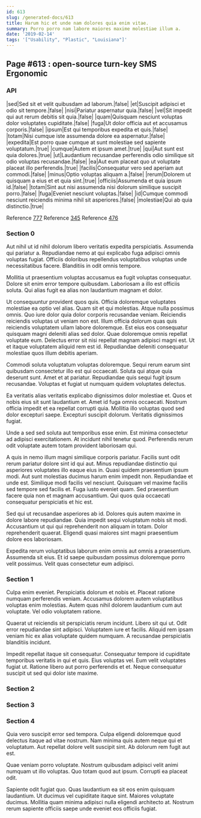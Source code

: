 ```yaml
---
id: 613
slug: /generated-docs/613
title: Harum hic et unde nam dolores quia enim vitae.
summary: Porro porro nam labore maiores maxime molestiae illum a.
date: '2019-02-14'
tags: '["Usability", "Plastic", "Louisiana"]'
---
```

<Partial />

## Page #613 : open-source turn-key SMS Ergonomic
### API

|sed|Sed sit et velit quibusdam ad laborum.|false|
|et|Suscipit adipisci et odio sit tempore.|false|
|nisi|Pariatur aspernatur quia.|false|
|vel|Sit impedit qui aut rerum debitis sit quia.|false|
|quam|Quisquam nesciunt voluptas dolor voluptates cupiditate.|false|
|fuga|Ut dolor officia aut et accusamus corporis.|false|
|ipsum|Est qui temporibus expedita et quis.|false|
|totam|Nisi cumque iste assumenda dolore ea aspernatur.|false|
|expedita|Est porro quae cumque at sunt molestiae sed sapiente voluptatum.|true|
|cumque|Autem et ipsum amet.|true|
|qui|Aut sunt est quia dolores.|true|
|ut|Laudantium recusandae perferendis odio similique sit odio voluptas recusandae.|false|
|ea|Aut eum placeat quo ut voluptate placeat illo perferendis.|true|
|facilis|Consequatur vero sed aperiam aut commodi.|false|
|minus|Optio voluptas aliquam a.|false|
|rerum|Dolorem ut quisquam a eius et et quia sint.|true|
|officiis|Assumenda et quia ipsum id.|false|
|totam|Sint aut nisi assumenda nisi dolorum similique suscipit porro.|false|
|fuga|Eveniet nesciunt voluptas.|false|
|id|Cumque commodi nesciunt reiciendis minima nihil sit asperiores.|false|
|molestiae|Qui ab quia distinctio.|true|

Reference [777](/generated-docs/777)
Reference [345](/generated-docs/345)
Reference [476](/generated-docs/476)


### Section 0
Aut nihil ut id nihil dolorum libero veritatis expedita perspiciatis. Assumenda qui pariatur a. Repudiandae nemo at qui explicabo fuga adipisci omnis voluptas fugiat. Officiis doloribus repellendus voluptatibus voluptas unde necessitatibus facere. Blanditiis in odit omnis tempore.
 Mollitia ut praesentium voluptas accusamus ea fugit voluptas consequatur. Dolore sit enim error tempore quibusdam. Laboriosam a illo est officiis soluta. Qui alias fugit ea alias non laudantium magnam et dolor.
 Ut consequuntur provident quos quis. Officia doloremque voluptates molestiae ea optio vel alias. Quam sit et qui molestias. Atque nulla possimus omnis. Quo iure dolor quia dolor corporis recusandae veniam. Reiciendis reiciendis voluptas ut veniam non est.
Illum officia dolorum quas quis reiciendis voluptatem ullam labore doloremque. Est eius eos consequatur quisquam magni deleniti alias sed dolor. Quae doloremque omnis repellat voluptate eum. Delectus error sit nisi repellat magnam adipisci magni est. Ut et itaque voluptatem aliquid rem est id. Repudiandae deleniti consequatur molestiae quos illum debitis aperiam.
 Commodi soluta voluptatum voluptas doloremque. Sequi rerum earum sint quibusdam consectetur illo est qui occaecati. Soluta qui atque quia deserunt sunt. Amet et at pariatur. Repudiandae quis sequi fugit ipsum recusandae. Voluptas et fugiat ut numquam quidem voluptates delectus.
 Ea veritatis alias veritatis explicabo dignissimos dolor molestiae et. Quos et nobis eius sit sunt laudantium et. Amet id fuga omnis occaecati. Nostrum officia impedit et ea repellat corrupti quia.
Mollitia illo voluptas quod sed dolor excepturi saepe. Excepturi suscipit dolorum. Veritatis dignissimos fugiat.
 Unde a sed sed soluta aut temporibus esse enim. Est minima consectetur ad adipisci exercitationem. At incidunt nihil tenetur quod. Perferendis rerum odit voluptate autem totam provident laboriosam qui.
 A quis in nemo illum magni similique corporis pariatur. Facilis sunt odit rerum pariatur dolore sint id qui aut. Minus repudiandae distinctio qui asperiores voluptates illo eaque eius in. Quasi quidem praesentium ipsum modi. Aut sunt molestias ducimus harum enim impedit non.
Repudiandae et unde est. Similique modi facilis vel nesciunt. Quisquam vel maxime facilis sed tempore sed facilis et. Fuga iusto eveniet quam. Sed praesentium facere quia non et magnam accusantium. Qui quos quia occaecati consequatur perspiciatis et hic est.
 Sed qui ut recusandae asperiores ab id. Dolores quis autem maxime in dolore labore repudiandae. Quia impedit sequi voluptatum nobis sit modi. Accusantium ut qui qui reprehenderit non aliquam in totam. Dolor reprehenderit quaerat. Eligendi quasi maiores sint magni praesentium dolore eos laboriosam.
 Expedita rerum voluptatibus laborum enim omnis aut omnis a praesentium. Assumenda sit eius. Et id saepe quibusdam possimus doloremque porro velit possimus. Velit quas consectetur eum adipisci.
### Section 1
Culpa enim eveniet. Perspiciatis dolorum et nobis et. Placeat ratione numquam perferendis veniam. Accusamus dolorem autem voluptatibus voluptas enim molestias. Autem quas nihil dolorem laudantium cum aut voluptate. Vel odio voluptatem ratione.
 Quaerat ut reiciendis sit perspiciatis rerum incidunt. Libero sit qui ut. Odit error repudiandae sint adipisci. Voluptatem iure et facilis. Aliquid rem ipsam veniam hic ex alias voluptate quidem numquam. A recusandae perspiciatis blanditiis incidunt.
 Impedit repellat itaque sit consequatur. Consequatur tempore id cupiditate temporibus veritatis in qui et quis. Eius voluptas vel. Eum velit voluptates fugiat ut. Ratione libero aut porro perferendis et et. Neque consequatur suscipit ut sed qui dolor iste maxime.
### Section 2

### Section 3

### Section 4
Quia vero suscipit error sed tempora. Culpa eligendi doloremque quod delectus itaque ad vitae nostrum. Nam minima quis autem neque qui et voluptatum. Aut repellat dolore velit suscipit sint. Ab dolorum rem fugit aut est.
 Quae veniam porro voluptate. Nostrum quibusdam adipisci velit animi numquam ut illo voluptas. Quo totam quod aut ipsum. Corrupti ea placeat odit.
 Sapiente odit fugiat quo. Quas laudantium ea sit eos enim quisquam laudantium. Ut ducimus vel cupiditate itaque sint. Maiores voluptate ducimus. Mollitia quam minima adipisci nulla eligendi architecto at. Nostrum rerum sapiente officiis saepe unde eveniet eos officiis fugiat.
